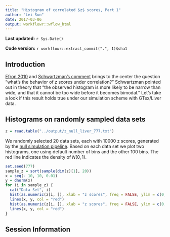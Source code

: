 ```yaml
---
title: "Histogram of correlated $z$ scores, Part 1"
author: "Lei Sun"
date: 2017-03-06
output: workflowr::wflow_html
---
```



**Last updated:** `r Sys.Date()`

**Code version:** `r workflowr::extract_commit(".", 1)$sha1`

## Introduction

[Efron 2010] and [Schwartzman's comment] brings to the center the question "what's the behavior of $z$ scores under correlation?"  Schwartzman pointed out in theory that "the observed histogram is more likely to be narrow than wide, and that it cannot be too wide before it becomes bimodal."  Let's take a look if this result holds true under our simulation scheme with GTex/Liver data.

## Histograms on randomly sampled data sets


```r
z = read.table("../output/z_null_liver_777.txt")
```


We randomly selected 20 data sets, each with $10000$ z scores, generated by the [null simulation pipeline](nullpipeline.html).  Based on each data set we plot two histograms, one using default number of bins and the other $100$ bins.  The red line indicates the density of $N(0, 1)$.

```r
set.seed(777)
sample_z = sort(sample(dim(z)[1], 20))
x = seq(- 10, 10, 0.01)
y = dnorm(x)
for (i in sample_z) {
  cat("Data Set", i)
  hist(as.numeric(z[i, ]), xlab = "z scores", freq = FALSE, ylim = c(0, 0.45), main = "10000 z scores, default")
  lines(x, y, col = "red")
  hist(as.numeric(z[i, ]), xlab = "z scores", freq = FALSE, ylim = c(0, 0.45), nclass = 100, main = "10000 z scores, 100 bins")
  lines(x, y, col = "red")
}
```

[Efron 2010]: http://amstat.tandfonline.com/doi/abs/10.1198/jasa.2010.tm09129
[Schwartzman's comment]: http://amstat.tandfonline.com/doi/abs/10.1198/jasa.2010.tm10237

## Session Information

